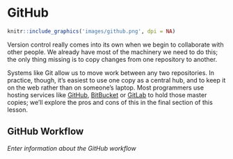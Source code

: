 # GitHub

```r
knitr::include_graphics('images/github.png', dpi = NA)
```

Version control really comes into its own when we begin to collaborate with other people. We already have most of the machinery we need to do this; the only thing missing is to copy changes from one repository to another.  

Systems like Git allow us to move work between any two repositories. In practice, though, it’s easiest to use one copy as a central hub, and to keep it on the web rather than on someone’s laptop. Most programmers use hosting services like [GitHub](https://github.com/), [BitBucket](https://bitbucket.org/) or [GitLab](https://gitlab.com/) to hold those master copies; we’ll explore the pros and cons of this in the final section of this lesson. 


## GitHub Workflow

*Enter information about the GitHub workflow*